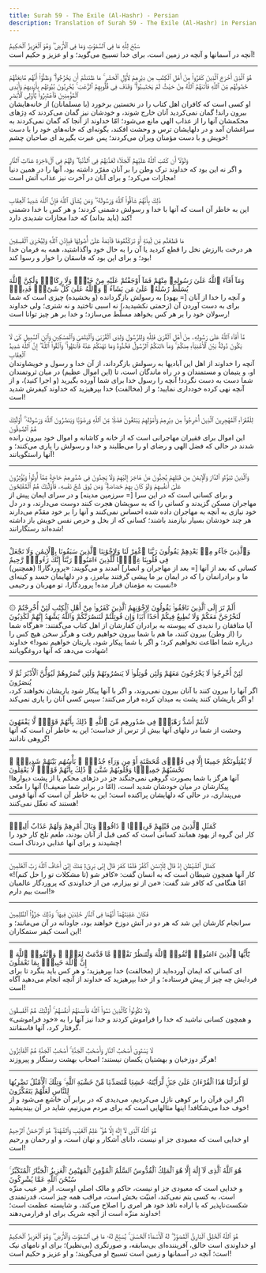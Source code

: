 ```yaml
---
title: Surah 59 - The Exile (Al-Hashr) - Persian
description: Translation of Surah 59 - The Exile (Al-Hashr) in Persian
---
```





<Aside type="quran" title="1">
سَبَّحَ لِلَّهِ مَا فِى ٱلسَّمَٰوَٰتِ وَمَا فِى ٱلْأَرْضِ ۖ وَهُوَ ٱلْعَزِيزُ ٱلْحَكِيمُ
</Aside>

<Aside type="reference" title="1">
آنچه در آسمانها و آنچه در زمین است، برای خدا تسبیح می‌گوید؛ و او عزیز و حکیم است!
</Aside>

---

<Aside type="quran" title="2">
هُوَ ٱلَّذِىٓ أَخْرَجَ ٱلَّذِينَ كَفَرُوا۟ مِنْ أَهْلِ ٱلْكِتَٰبِ مِن دِيَٰرِهِمْ لِأَوَّلِ ٱلْحَشْرِ ۚ مَا ظَنَنتُمْ أَن يَخْرُجُوا۟ ۖ وَظَنُّوٓا۟ أَنَّهُم مَّانِعَتُهُمْ حُصُونُهُم مِّنَ ٱللَّهِ فَأَتَىٰهُمُ ٱللَّهُ مِنْ حَيْثُ لَمْ يَحْتَسِبُوا۟ ۖ وَقَذَفَ فِى قُلُوبِهِمُ ٱلرُّعْبَ ۚ يُخْرِبُونَ بُيُوتَهُم بِأَيْدِيهِمْ وَأَيْدِى ٱلْمُؤْمِنِينَ فَٱعْتَبِرُوا۟ يَٰٓأُو۟لِى ٱلْأَبْصَٰرِ
</Aside>

<Aside type="reference" title="2">
او کسی است که کافران اهل کتاب را در نخستین برخورد (با مسلمانان) از خانه‌هایشان بیرون راند! گمان نمی‌کردید آنان خارج شوند، و خودشان نیز گمان می‌کردند که دِژهای محکمشان آنها را از عذاب الهی مانع می‌شود؛ امّا خداوند از آنجا که گمان نمی‌کردند به سراغشان آمد و در دلهایشان ترس و وحشت افکند، بگونه‌ای که خانه‌های خود را با دست خویش و با دست مؤمنان ویران می‌کردند؛ پس عبرت بگیرید ای صاحبان چشم!
</Aside>

---

<Aside type="quran" title="3">
وَلَوْلَآ أَن كَتَبَ ٱللَّهُ عَلَيْهِمُ ٱلْجَلَآءَ لَعَذَّبَهُمْ فِى ٱلدُّنْيَا ۖ وَلَهُمْ فِى ٱلْءَاخِرَةِ عَذَابُ ٱلنَّارِ
</Aside>

<Aside type="reference" title="3">
و اگر نه این بود که خداوند ترک وطن را بر آنان مقرّر داشته بود، آنها را در همین دنیا مجازات می‌کرد؛ و برای آنان در آخرت نیز عذاب آتش است!
</Aside>

---

<Aside type="quran" title="4">
ذَٰلِكَ بِأَنَّهُمْ شَآقُّوا۟ ٱللَّهَ وَرَسُولَهُۥ ۖ وَمَن يُشَآقِّ ٱللَّهَ فَإِنَّ ٱللَّهَ شَدِيدُ ٱلْعِقَابِ
</Aside>

<Aside type="reference" title="4">
این به خاطر آن است که آنها با خدا و رسولش دشمنی کردند؛ و هر کس با خدا دشمنی کند (باید بداند) که خدا مجازات شدیدی دارد!
</Aside>

---

<Aside type="quran" title="5">
مَا قَطَعْتُم مِّن لِّينَةٍ أَوْ تَرَكْتُمُوهَا قَآئِمَةً عَلَىٰٓ أُصُولِهَا فَبِإِذْنِ ٱللَّهِ وَلِيُخْزِىَ ٱلْفَٰسِقِينَ
</Aside>

<Aside type="reference" title="5">
هر درخت باارزش نخل را قطع کردید یا آن را به حال خود واگذاشتید، همه به فرمان خدا بود؛ و برای این بود که فاسقان را خوار و رسوا کند!
</Aside>

---

<Aside type="quran" title="6">
وَمَآ أَفَآءَ ٱللَّهُ عَلَىٰ رَسُولِهِۦ مِنْهُمْ فَمَآ أَوْجَفْتُمْ عَلَيْهِ مِنْ خَيْلٍۢ وَلَا رِكَابٍۢ وَلَٰكِنَّ ٱللَّهَ يُسَلِّطُ رُسُلَهُۥ عَلَىٰ مَن يَشَآءُ ۚ وَٱللَّهُ عَلَىٰ كُلِّ شَىْءٍۢ قَدِيرٌۭ
</Aside>

<Aside type="reference" title="6">
و آنچه را خدا از آنان [= یهود] به رسولش بازگردانده (و بخشیده) چیزی است که شما برای به دست آوردن آن (زحمتی نکشیدید،) نه اسبی تاختید و نه شتری؛ ولی خداوند رسولان خود را بر هر کس بخواهد مسلّط می‌سازد؛ و خدا بر هر چیز توانا است!
</Aside>

---

<Aside type="quran" title="7">
مَّآ أَفَآءَ ٱللَّهُ عَلَىٰ رَسُولِهِۦ مِنْ أَهْلِ ٱلْقُرَىٰ فَلِلَّهِ وَلِلرَّسُولِ وَلِذِى ٱلْقُرْبَىٰ وَٱلْيَتَٰمَىٰ وَٱلْمَسَٰكِينِ وَٱبْنِ ٱلسَّبِيلِ كَىْ لَا يَكُونَ دُولَةًۢ بَيْنَ ٱلْأَغْنِيَآءِ مِنكُمْ ۚ وَمَآ ءَاتَىٰكُمُ ٱلرَّسُولُ فَخُذُوهُ وَمَا نَهَىٰكُمْ عَنْهُ فَٱنتَهُوا۟ ۚ وَٱتَّقُوا۟ ٱللَّهَ ۖ إِنَّ ٱللَّهَ شَدِيدُ ٱلْعِقَابِ
</Aside>

<Aside type="reference" title="7">
آنچه را خداوند از اهل این آبادیها به رسولش بازگرداند، از آن خدا و رسول و خویشاوندان او، و یتیمان و مستمندان و در راه ماندگان است، تا (این اموال عظیم) در میان ثروتمندان شما دست به دست نگردد! آنچه را رسول خدا برای شما آورده بگیرید (و اجرا کنید)، و از آنچه نهی کرده خودداری نمایید؛ و از (مخالفت) خدا بپرهیزید که خداوند کیفرش شدید است!
</Aside>

---

<Aside type="quran" title="8">
لِلْفُقَرَآءِ ٱلْمُهَٰجِرِينَ ٱلَّذِينَ أُخْرِجُوا۟ مِن دِيَٰرِهِمْ وَأَمْوَٰلِهِمْ يَبْتَغُونَ فَضْلًۭا مِّنَ ٱللَّهِ وَرِضْوَٰنًۭا وَيَنصُرُونَ ٱللَّهَ وَرَسُولَهُۥٓ ۚ أُو۟لَٰٓئِكَ هُمُ ٱلصَّٰدِقُونَ
</Aside>

<Aside type="reference" title="8">
این اموال برای فقیران مهاجرانی است که از خانه و کاشانه و اموال خود بیرون رانده شدند در حالی که فضل الهی و رضای او را می‌طلبند و خدا و رسولش را یاری می‌کنند؛ و آنها راستگویانند!
</Aside>

---

<Aside type="quran" title="9">
وَٱلَّذِينَ تَبَوَّءُو ٱلدَّارَ وَٱلْإِيمَٰنَ مِن قَبْلِهِمْ يُحِبُّونَ مَنْ هَاجَرَ إِلَيْهِمْ وَلَا يَجِدُونَ فِى صُدُورِهِمْ حَاجَةًۭ مِّمَّآ أُوتُوا۟ وَيُؤْثِرُونَ عَلَىٰٓ أَنفُسِهِمْ وَلَوْ كَانَ بِهِمْ خَصَاصَةٌۭ ۚ وَمَن يُوقَ شُحَّ نَفْسِهِۦ فَأُو۟لَٰٓئِكَ هُمُ ٱلْمُفْلِحُونَ
</Aside>

<Aside type="reference" title="9">
و برای کسانی است که در این سرا [= سرزمین مدینه‌] و در سرای ایمان پیش از مهاجران مسکن گزیدند و کسانی را که به سویشان هجرت کنند دوست می‌دارند، و در دل خود نیازی به آنچه به مهاجران داده شده احساس نمی‌کنند و آنها را بر خود مقدّم می‌دارند هر چند خودشان بسیار نیازمند باشند؛ کسانی که از بخل و حرص نفس خویش باز داشته شده‌اند رستگارانند!
</Aside>

---

<Aside type="quran" title="10">
وَٱلَّذِينَ جَآءُو مِنۢ بَعْدِهِمْ يَقُولُونَ رَبَّنَا ٱغْفِرْ لَنَا وَلِإِخْوَٰنِنَا ٱلَّذِينَ سَبَقُونَا بِٱلْإِيمَٰنِ وَلَا تَجْعَلْ فِى قُلُوبِنَا غِلًّۭا لِّلَّذِينَ ءَامَنُوا۟ رَبَّنَآ إِنَّكَ رَءُوفٌۭ رَّحِيمٌ
</Aside>

<Aside type="reference" title="10">
(همچنین) کسانی که بعد از آنها [= بعد از مهاجران و انصار] آمدند و می‌گویند: «پروردگارا! ما و برادرانمان را که در ایمان بر ما پیشی گرفتند بیامرز، و در دلهایمان حسد و کینه‌ای نسبت به مؤمنان قرار مده! پروردگارا، تو مهربان و رحیمی!»
</Aside>

---

<Aside type="quran" title="11">
۞ أَلَمْ تَرَ إِلَى ٱلَّذِينَ نَافَقُوا۟ يَقُولُونَ لِإِخْوَٰنِهِمُ ٱلَّذِينَ كَفَرُوا۟ مِنْ أَهْلِ ٱلْكِتَٰبِ لَئِنْ أُخْرِجْتُمْ لَنَخْرُجَنَّ مَعَكُمْ وَلَا نُطِيعُ فِيكُمْ أَحَدًا أَبَدًۭا وَإِن قُوتِلْتُمْ لَنَنصُرَنَّكُمْ وَٱللَّهُ يَشْهَدُ إِنَّهُمْ لَكَٰذِبُونَ
</Aside>

<Aside type="reference" title="11">
آیا منافقان را ندیدی که پیوسته به برادران کفارشان از اهل کتاب می‌گفتند: «هرگاه شما را (از وطن) بیرون کنند، ما هم با شما بیرون خواهیم رفت و هرگز سخن هیچ کس را درباره شما اطاعت نخواهیم کرد؛ و اگر با شما پیکار شود، یاریتان خواهیم نمود!» خداوند شهادت می‌دهد که آنها دروغگویانند!
</Aside>

---

<Aside type="quran" title="12">
لَئِنْ أُخْرِجُوا۟ لَا يَخْرُجُونَ مَعَهُمْ وَلَئِن قُوتِلُوا۟ لَا يَنصُرُونَهُمْ وَلَئِن نَّصَرُوهُمْ لَيُوَلُّنَّ ٱلْأَدْبَٰرَ ثُمَّ لَا يُنصَرُونَ
</Aside>

<Aside type="reference" title="12">
اگر آنها را بیرون کنند با آنان بیرون نمی‌روند، و اگر با آنها پیکار شود یاریشان نخواهند کرد، و اگر یاریشان کنند پشت به میدان کرده فرار می‌کنند؛ سپس کسی آنان را یاری نمی‌کند!
</Aside>

---

<Aside type="quran" title="13">
لَأَنتُمْ أَشَدُّ رَهْبَةًۭ فِى صُدُورِهِم مِّنَ ٱللَّهِ ۚ ذَٰلِكَ بِأَنَّهُمْ قَوْمٌۭ لَّا يَفْقَهُونَ
</Aside>

<Aside type="reference" title="13">
وحشت از شما در دلهای آنها بیش از ترس از خداست؛ این به خاطر آن است که آنها گروهی نادانند!
</Aside>

---

<Aside type="quran" title="14">
لَا يُقَٰتِلُونَكُمْ جَمِيعًا إِلَّا فِى قُرًۭى مُّحَصَّنَةٍ أَوْ مِن وَرَآءِ جُدُرٍۭ ۚ بَأْسُهُم بَيْنَهُمْ شَدِيدٌۭ ۚ تَحْسَبُهُمْ جَمِيعًۭا وَقُلُوبُهُمْ شَتَّىٰ ۚ ذَٰلِكَ بِأَنَّهُمْ قَوْمٌۭ لَّا يَعْقِلُونَ
</Aside>

<Aside type="reference" title="14">
آنها هرگز با شما بصورت گروهی نمی‌جنگند جز در دژهای محکم یا از پشت دیوارها! پیکارشان در میان خودشان شدید است، (امّا در برابر شما ضعیف!) آنها را متّحد می‌پنداری، در حالی که دلهایشان پراکنده است؛ این به خاطر آن است که آنها قومی هستند که تعقّل نمی‌کنند!
</Aside>

---

<Aside type="quran" title="15">
كَمَثَلِ ٱلَّذِينَ مِن قَبْلِهِمْ قَرِيبًۭا ۖ ذَاقُوا۟ وَبَالَ أَمْرِهِمْ وَلَهُمْ عَذَابٌ أَلِيمٌۭ
</Aside>

<Aside type="reference" title="15">
کار این گروه از یهود همانند کسانی است که کمی قبل از آنان بودند، طعم تلخ کار خود را چشیدند و برای آنها عذابی دردناک است!
</Aside>

---

<Aside type="quran" title="16">
كَمَثَلِ ٱلشَّيْطَٰنِ إِذْ قَالَ لِلْإِنسَٰنِ ٱكْفُرْ فَلَمَّا كَفَرَ قَالَ إِنِّى بَرِىٓءٌۭ مِّنكَ إِنِّىٓ أَخَافُ ٱللَّهَ رَبَّ ٱلْعَٰلَمِينَ
</Aside>

<Aside type="reference" title="16">
کار آنها همچون شیطان است که به انسان گفت: «کافر شو (تا مشکلات تو را حل کنم)!» امّا هنگامی که کافر شد گفت: «من از تو بیزارم، من از خداوندی که پروردگار عالمیان است بیم دارم!»
</Aside>

---

<Aside type="quran" title="17">
فَكَانَ عَٰقِبَتَهُمَآ أَنَّهُمَا فِى ٱلنَّارِ خَٰلِدَيْنِ فِيهَا ۚ وَذَٰلِكَ جَزَٰٓؤُا۟ ٱلظَّٰلِمِينَ
</Aside>

<Aside type="reference" title="17">
سرانجام کارشان این شد که هر دو در آتش دوزخ خواهند بود، جاودانه در آن می‌مانند؛ و این است کیفر ستمکاران!
</Aside>

---

<Aside type="quran" title="18">
يَٰٓأَيُّهَا ٱلَّذِينَ ءَامَنُوا۟ ٱتَّقُوا۟ ٱللَّهَ وَلْتَنظُرْ نَفْسٌۭ مَّا قَدَّمَتْ لِغَدٍۢ ۖ وَٱتَّقُوا۟ ٱللَّهَ ۚ إِنَّ ٱللَّهَ خَبِيرٌۢ بِمَا تَعْمَلُونَ
</Aside>

<Aside type="reference" title="18">
ای کسانی که ایمان آورده‌اید از (مخالفت) خدا بپرهیزید؛ و هر کس باید بنگرد تا برای فردایش چه چیز از پیش فرستاده؛ و از خدا بپرهیزید که خداوند از آنچه انجام می‌دهید آگاه است!
</Aside>

---

<Aside type="quran" title="19">
وَلَا تَكُونُوا۟ كَٱلَّذِينَ نَسُوا۟ ٱللَّهَ فَأَنسَىٰهُمْ أَنفُسَهُمْ ۚ أُو۟لَٰٓئِكَ هُمُ ٱلْفَٰسِقُونَ
</Aside>

<Aside type="reference" title="19">
و همچون کسانی نباشید که خدا را فراموش کردند و خدا نیز آنها را به «خود فراموشی» گرفتار کرد، آنها فاسقانند.
</Aside>

---

<Aside type="quran" title="20">
لَا يَسْتَوِىٓ أَصْحَٰبُ ٱلنَّارِ وَأَصْحَٰبُ ٱلْجَنَّةِ ۚ أَصْحَٰبُ ٱلْجَنَّةِ هُمُ ٱلْفَآئِزُونَ
</Aside>

<Aside type="reference" title="20">
هرگز دوزخیان و بهشتیان یکسان نیستند؛ اصحاب بهشت رستگار و پیروزند!
</Aside>

---

<Aside type="quran" title="21">
لَوْ أَنزَلْنَا هَٰذَا ٱلْقُرْءَانَ عَلَىٰ جَبَلٍۢ لَّرَأَيْتَهُۥ خَٰشِعًۭا مُّتَصَدِّعًۭا مِّنْ خَشْيَةِ ٱللَّهِ ۚ وَتِلْكَ ٱلْأَمْثَٰلُ نَضْرِبُهَا لِلنَّاسِ لَعَلَّهُمْ يَتَفَكَّرُونَ
</Aside>

<Aside type="reference" title="21">
اگر این قرآن را بر کوهی نازل می‌کردیم، می‌دیدی که در برابر آن خاشع می‌شود و از خوف خدا می‌شکافد! اینها مثالهایی است که برای مردم می‌زنیم، شاید در آن بیندیشید!
</Aside>

---

<Aside type="quran" title="22">
هُوَ ٱللَّهُ ٱلَّذِى لَآ إِلَٰهَ إِلَّا هُوَ ۖ عَٰلِمُ ٱلْغَيْبِ وَٱلشَّهَٰدَةِ ۖ هُوَ ٱلرَّحْمَٰنُ ٱلرَّحِيمُ
</Aside>

<Aside type="reference" title="22">
او خدایی است که معبودی جز او نیست، دانای آشکار و نهان است، و او رحمان و رحیم است!
</Aside>

---

<Aside type="quran" title="23">
هُوَ ٱللَّهُ ٱلَّذِى لَآ إِلَٰهَ إِلَّا هُوَ ٱلْمَلِكُ ٱلْقُدُّوسُ ٱلسَّلَٰمُ ٱلْمُؤْمِنُ ٱلْمُهَيْمِنُ ٱلْعَزِيزُ ٱلْجَبَّارُ ٱلْمُتَكَبِّرُ ۚ سُبْحَٰنَ ٱللَّهِ عَمَّا يُشْرِكُونَ
</Aside>

<Aside type="reference" title="23">
و خدایی است که معبودی جز او نیست، حاکم و مالک اصلی اوست، از هر عیب منزّه است، به کسی یتم نمی‌کند، امنیّت بخش است، مراقب همه چیز است، قدرتمندی شکست‌ناپذیر که با اراده نافذ خود هر امری را اصلاح می‌کند، و شایسته عظمت است؛ خداوند منزّه است از آنچه شریک برای او قرارمی‌دهند!
</Aside>

---

<Aside type="quran" title="24">
هُوَ ٱللَّهُ ٱلْخَٰلِقُ ٱلْبَارِئُ ٱلْمُصَوِّرُ ۖ لَهُ ٱلْأَسْمَآءُ ٱلْحُسْنَىٰ ۚ يُسَبِّحُ لَهُۥ مَا فِى ٱلسَّمَٰوَٰتِ وَٱلْأَرْضِ ۖ وَهُوَ ٱلْعَزِيزُ ٱلْحَكِيمُ
</Aside>

<Aside type="reference" title="24">
او خداوندی است خالق، آفریننده‌ای بی‌سابقه، و صورتگری (بی‌نظیر)؛ برای او نامهای نیک است؛ آنچه در آسمانها و زمین است تسبیح او می‌گویند؛ و او عزیز و حکیم است!
</Aside>

---
